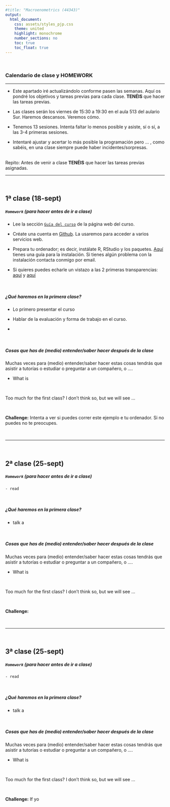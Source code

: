 ```yaml
---
#title: "Macroenometrics (44343)"
output:
  html_document:
    css: assets/styles_pjp.css
    theme: united
    highlight: monochrome 
    number_sections: no
    toc: true
    toc_float: true
---
```


<br>

### Calendario de clase y **HOMEWORK**

-------------------

- Este apartado iré actualizándolo conforme pasen las semanas. Aquí os pondré los objetivos y tareas previas para cada clase. **TENÉIS** que hacer las tareas previas.


- Las clases serán los viernes de 15:30 a 19:30 en el aula 513 del aulario Sur. Haremos descansos. Veremos cómo.

- Tenemos 13 sesiones. Intenta faltar lo menos posible y asiste, sí o sí, a las 3-4 primeras sesiones.

- Intentaré ajustar y acertar lo más posible la programación pero ... , como sabéis, en una clase siempre puede haber incidentes/sorpresas.



<div class = "blue">
<br> Repito: Antes de venir a clase **TENÉIS** que hacer las tareas previas asignadas.  <br>
</div>


-----------------------

<br>

## 1ª clase (18-sept)

##### **`Homework`** (para hacer antes de ir a clase) 

- Lee la sección [`Guía del curso`](https://perezp44.github.io/intro-ds-20-21-web/01-guia-del-curso.html) de la página web del curso.
  
- Créate una cuenta en [Github](https://github.com/){target="_blank"}. La usaremos para acceder a varios servicios web.

- Prepara tu ordenador; es decir, instálate R, RStudio y los paquetes. [Aquí](./mas-recursos/Instrucciones_instalacion-a.html){target="_blank"} tienes una guía para la instalación. Si tienes algún problema con la instalación contacta conmigo por email.

- Si quieres puedes echarle un vistazo a las 2 primeras transparencias: [aquí](./slides/ss_01_presentacion-curso.html){target="_blank"} y [aquí]()
    

<br>

##### ¿Qué haremos en la primera clase?

  - Lo primero presentar el curso 

  - Hablar de la evaluación y forma de trabajo en el curso.
  
  - 
  
  

<br>


##### Cosas que has de (medio) entender/saber hacer después de la clase

Muchas veces para (medio) entender/saber hacer estas cosas tendrás que asistir a tutorías o estudiar o preguntar a un compañero, o .... 


   - What is
  

<br>

Too much  for the first class? I don't think so, but we will see ...

<br>

**Challenge:** Intenta a ver si puedes correr este ejemplo e tu ordenador. Si no puedes no te preocupes.

<br>

-----------------------

<br>

## 2ª clase (25-sept)

##### **`Homework`** (para hacer antes de ir a clase) 

    - read 
    

<br>

##### ¿Qué haremos en la primera clase?

  - talk a

<br>


##### Cosas que has de (medio) entender/saber hacer después de la clase

Muchas veces para (medio) entender/saber hacer estas cosas tendrás que asistir a tutorías o estudiar o preguntar a un compañero, o .... 


   - What is 
   

<br>

Too much  for the first class? I don't think so, but we will see ...

<br>

**Challenge:** 



<br>

-----------------------

<br>

## 3ª clase (25-sept)


##### **`Homework`** (para hacer antes de ir a clase) 

    - read 
    

<br>

##### ¿Qué haremos en la primera clase?

  - talk a

<br>


##### Cosas que has de (medio) entender/saber hacer después de la clase

Muchas veces para (medio) entender/saber hacer estas cosas tendrás que asistir a tutorías o estudiar o preguntar a un compañero, o .... 


   - What is 
   

<br>

Too much  for the first class? I don't think so, but we will see ...

<br>

**Challenge:** If yo


<br>
